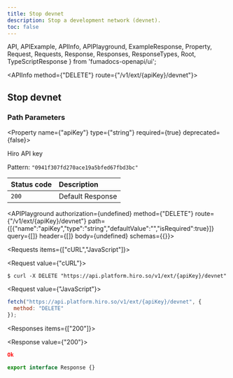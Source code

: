 ```yaml
---
title: Stop devnet
description: Stop a development network (devnet).
toc: false
---
```


  API,
  APIExample,
  APIInfo,
  APIPlayground,
  ExampleResponse,
  Property,
  Request,
  Requests,
  Response,
  Responses,
  ResponseTypes,
  Root,
  TypeScriptResponse
} from 'fumadocs-openapi/ui';

<Root baseUrl="https://api.platform.hiro.so">

<API>

<APIInfo method={"DELETE"} route={"/v1/ext/{apiKey}/devnet"}>

## Stop devnet

### Path Parameters

<Property name={"apiKey"} type={"string"} required={true} deprecated={false}>

Hiro API key

<span>Pattern: `"0941f307fd270ace19a5bfed67fbd3bc"`</span>

</Property>

| Status code | Description |
| :----------- | :----------- |
| `200` | Default Response |

<APIPlayground authorization={undefined} method={"DELETE"} route={"/v1/ext/{apiKey}/devnet"} path={[{"name":"apiKey","type":"string","defaultValue":"","isRequired":true}]} query={[]} header={[]} body={undefined} schemas={{}}>

</APIPlayground>

</APIInfo>

<APIExample>

<Requests items={["cURL","JavaScript"]}>

<Request value={"cURL"}>

```terminal
$ curl -X DELETE "https://api.platform.hiro.so/v1/ext/{apiKey}/devnet"
```

</Request>

<Request value={"JavaScript"}>

```js
fetch("https://api.platform.hiro.so/v1/ext/{apiKey}/devnet", {
  method: "DELETE"
});
```

</Request>

</Requests>

<Responses items={["200"]}>

<Response value={"200"}>

<ResponseTypes>

<ExampleResponse>

```json
Ok
```

</ExampleResponse>

<TypeScriptResponse>

```ts
export interface Response {}
```

</TypeScriptResponse>

</ResponseTypes>

</Response>

</Responses>

</APIExample>

</API>

</Root>
